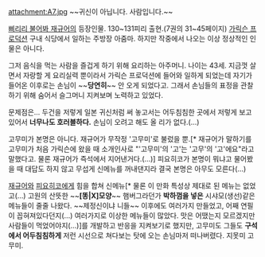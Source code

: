 attachment:A7.jpg
~~귀신이 아닙니다. 사람입니다.~~

[[삐리리 불어봐 재규어]]의 등장인물. 130~131피리 출현.(7권의 31~45페이지)
[[가릭슨 프로덕션]] 구내 식당에서 일하는 주방장 아줌마. 하지만 작중에서 나오는 이상 정상적인 인물은 아니다.

그저 음식을 먹는 사람을 즐겁게 하기 위해 요리하는 아주머니. 나이는 43세. 지금껏 살면서 자랑할 게 요리실력 뿐이라서 가릭슨 프로덕션에 들어와 일하게 되었는데 자기가 들어온 이후로는 손님이 ~~'''당연히'''~~ 안 오게 되었다고. 그래서 손님들의 표정을 관찰하기 위해 숨어서 슬그머니 지켜보며 노력하고 있었다.

문제점은... 두건을 저렇게 일본 귀신처럼 써 놓고서는 어두침침한 곳에서 저렇게 보고 있어서 '''너무나도 호러블하다.''' 손님이 오려고 해도 올 리가 없다.(...)

고무미가 본명은 아니다. 재규어가 무작정 '고무미'로 불렀을 뿐.[* 재규어가 말하기를 고무미가 처음 가릭슨에 왔을 때 소개인사로 "'고무미'의 '고'는 '고무'의 '고'에요"라고 말했다고. 물론 재규어가 즉석에서 지어낸거다.(...)] 피요히코가 본명이 뭐냐고 물어봤을 때 대답도 하지 않고 무섭게 신메뉴를 꺼내댄지라 결국 본명은 아무도 모른다(...)

[[재규어]]와 [[피요히코]]에게 힘을 합쳐 신메뉴[* 물론 이 만화 특성상 제대로 된 메뉴는 없었고(...) 고원의 산뜻한 ~~'''[똥|X]모양'''~~ 햄버그라던가 '''박하껌을 넣은''' 시샤모(생선)같은 메뉴들이 줄줄 나왔다. ~~제정신이냐 니들~~ 이후에도 여러가지 만들었고, 어째 연필이 꼽혀져있다던지(...) 여러가지로 이상한 메뉴들이 많았다. 맛은 어땠는지 모르겠지만 사람들이 먹었어야지(...)]를 개발하고 반응을 지켜보기로 했지만, 고무미도 그들도 '''구석에서 어두침침하게''' 저런 시선으로 쳐다보는 탓에 오는 손님마저 떠나버렸다. 지못미 고무미.
